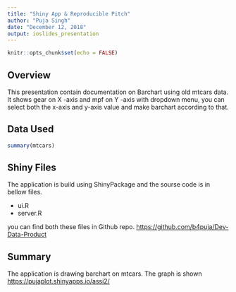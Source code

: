 ---
title: "Shiny App & Reproducible Pitch"
author: "Puja Singh"
date: "December 12, 2018"
output: ioslides_presentation
---

```{r setup, include=FALSE}
knitr::opts_chunk$set(echo = FALSE)
```

## Overview

This presentation contain documentation on Barchart using old mtcars data. It shows gear on X -axis and mpf on Y -axis with dropdown menu, you can select both the x-axis and y-axis value and make barchart according to that.


## Data Used
```{r, echo = TRUE}
summary(mtcars)
```

## Shiny Files

The application is build using ShinyPackage and the sourse code is in bellow files.

- ui.R
- server.R


you can find both these files in Github repo. <https://github.com/b4puja/Dev-Data-Product>

## Summary

The application is drawing barchart on mtcars. The graph is shown <https://pujaplot.shinyapps.io/assi2/> 

